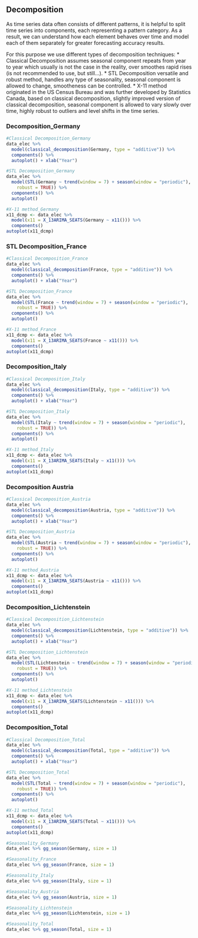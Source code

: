 ## Decomposition
As time series data often consists of different patterns, it is helpful to split time series into components, each representing a pattern category. As a result, we can understand how each element behaves over time and model each of them separately for greater forecasting accuracy results. 

For this purpose we use different types of decomposition techniques:
* Classical Decomposition assumes seasonal component repeats from year to year which usually is not the case in the reality, over smoothes rapid rises (is not recommended to use, but still...).
* STL Decomposition versatile and robust method, handles any type of seasonality, seasonal component is allowed to change, smootheness can be controlled.
* X-11 method originated in the US Census Bureau and was further developed by Statistics Canada, based on classical decomposition, slightly improved version of classical decomposition, seasonal component is allowed to vary slowly over time, highly robust to outliers and level shifts in the time series.

### Decomposition_Germany
```r
#Classical Decomposition_Germany
data_elec %>%
  model(classical_decomposition(Germany, type = "additive")) %>%
  components() %>%
  autoplot() + xlab("Year")

#STL Decomposition_Germany
data_elec %>%
  model(STL(Germany ~ trend(window = 7) + season(window = "periodic"),
    robust = TRUE)) %>%
  components() %>%
  autoplot()

#X-11 method_Germany
x11_dcmp <- data_elec %>%
  model(x11 = X_13ARIMA_SEATS(Germany ~ x11())) %>%
  components()
autoplot(x11_dcmp)

```
### STL Decomposition_France
```r
#Classical Decomposition_France
data_elec %>%
  model(classical_decomposition(France, type = "additive")) %>%
  components() %>%
  autoplot() + xlab("Year")

#STL Decomposition_France
data_elec %>%
  model(STL(France ~ trend(window = 7) + season(window = "periodic"),
    robust = TRUE)) %>%
  components() %>%
  autoplot()

#X-11 method_France
x11_dcmp <- data_elec %>%
  model(x11 = X_13ARIMA_SEATS(France ~ x11())) %>%
  components()
autoplot(x11_dcmp)
```
### Decomposition_Italy
```r
#Classical Decomposition_Italy
data_elec %>%
  model(classical_decomposition(Italy, type = "additive")) %>%
  components() %>%
  autoplot() + xlab("Year")

#STL Decomposition_Italy
data_elec %>%
  model(STL(Italy ~ trend(window = 7) + season(window = "periodic"),
    robust = TRUE)) %>%
  components() %>%
  autoplot()

#X-11 method_Italy
x11_dcmp <- data_elec %>%
  model(x11 = X_13ARIMA_SEATS(Italy ~ x11())) %>%
  components()
autoplot(x11_dcmp)
```
### Decomposition Austria
```r
#Classical Decomposition_Austria
data_elec %>%
  model(classical_decomposition(Austria, type = "additive")) %>%
  components() %>%
  autoplot() + xlab("Year")

#STL Decomposition_Austria
data_elec %>%
  model(STL(Austria ~ trend(window = 7) + season(window = "periodic"),
    robust = TRUE)) %>%
  components() %>%
  autoplot()

#X-11 method_Austria
x11_dcmp <- data_elec %>%
  model(x11 = X_13ARIMA_SEATS(Austria ~ x11())) %>%
  components()
autoplot(x11_dcmp)

```
### Decomposition_Lichtenstein
```r
#Classical Decomposition_Lichtenstein
data_elec %>%
  model(classical_decomposition(Lichtenstein, type = "additive")) %>%
  components() %>%
  autoplot() + xlab("Year")

#STL Decomposition_Lichtenstein
data_elec %>%
  model(STL(Lichtenstein ~ trend(window = 7) + season(window = "periodic"),
    robust = TRUE)) %>%
  components() %>%
  autoplot()

#X-11 method_Lichtenstein
x11_dcmp <- data_elec %>%
  model(x11 = X_13ARIMA_SEATS(Lichtenstein ~ x11())) %>%
  components()
autoplot(x11_dcmp)
```
### Decomposition_Total
```r
#Classical Decomposition_Total
data_elec %>%
  model(classical_decomposition(Total, type = "additive")) %>%
  components() %>%
  autoplot() + xlab("Year")

#STL Decomposition_Total
data_elec %>%
  model(STL(Total ~ trend(window = 7) + season(window = "periodic"),
    robust = TRUE)) %>%
  components() %>%
  autoplot()

#X-11 method_Total
x11_dcmp <- data_elec %>%
  model(x11 = X_13ARIMA_SEATS(Total ~ x11())) %>%
  components()
autoplot(x11_dcmp)
```

```r
#Seasonality_Germany
data_elec %>% gg_season(Germany, size = 1)

#Seasonality_France
data_elec %>% gg_season(France, size = 1)

#Seasonality_Italy
data_elec %>% gg_season(Italy, size = 1)

#Seasonality_Austria
data_elec %>% gg_season(Austria, size = 1)

#Seasonality_Lichtenstein
data_elec %>% gg_season(Lichtenstein, size = 1)

#Seasonality_Total
data_elec %>% gg_season(Total, size = 1)

```
